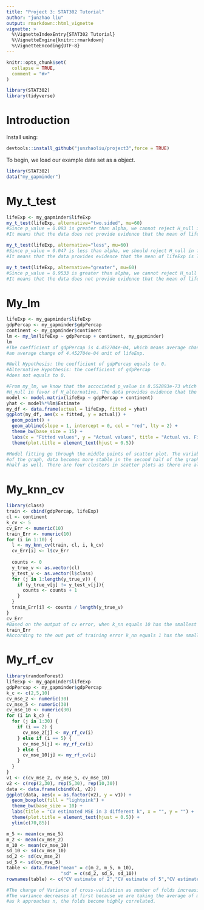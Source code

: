 ```yaml
---
title: "Project 3: STAT302 Tutorial"
author: "junzhao liu"
output: rmarkdown::html_vignette
vignette: >
  %\VignetteIndexEntry{STAT302 Tutorial}
  %\VignetteEngine{knitr::rmarkdown}
  %\VignetteEncoding{UTF-8}
---
```


```r
knitr::opts_chunk$set(
  collapse = TRUE,
  comment = "#>"
)
```

```r
library(STAT302)
library(tidyverse)
```
# Introduction  
  Install \texttt{Project3} using:
```r
devtools::install_github("junzhaoliu/project3",force = TRUE)
```  
  
  To begin, we load our example data set as a \texttt{my_gapminder} object.
```r
library(STAT302)
data("my_gapminder")
```

# My_t_test  
  
```r
lifeExp <- my_gapminder$lifeExp
my_t_test(lifeExp, alternative="two.sided", mu=60)
#Since p_value = 0.093 is greater than alpha, we cannot reject H_null in favor of H_alternative. 
#It means that the data does not provide evidence that the mean of lifeExp is not equal to 60.

my_t_test(lifeExp, alternative="less", mu=60)
#Since p_value = 0.047 is less than alpha, we should reject H_null in favor of H_alternative. 
#It means that the data provides evidence that the mean of lifeExp is less than 60.

my_t_test(lifeExp, alternative="greater", mu=60)
#Since p_value = 0.9533 is greater than alpha, we cannot reject H_null in favor of H_alternative. 
#It means that the data does not provide evidence that the mean of lifeExp is greater 60.
```

# My_lm
```r
lifeExp <- my_gapminder$lifeExp
gdpPercap <- my_gapminder$gdpPercap
continent <- my_gapminder$continent
lm <- my_lm(lifeExp ~ gdpPercap + continent, my_gapminder)
lm
#The coefficient of gdpPercap is 4.452704e-04, which means average change of 1 unit gdpPercap is associated with 
#an average change of 4.452704e-04 unit of lifeExp.

#Null Hypothesis: the coefficient of gdpPercap equals to 0.
#Alternative Hypothesis: the coefficient of gdpPercap 
#does not equals to 0.

#From my_lm, we know that the accociated p_value is 8.552893e-73 which is less than alpha = 0.05. Thus, we should reject 
#H_null in favor of H_alternative. The data provides evidence that the coefficient of gdpPercap does not equals to 0.
model <- model.matrix(lifeExp ~ gdpPercap + continent)
yhat <- model%*%lm$Estimate
my_df <- data.frame(actual = lifeExp, fitted = yhat)
ggplot(my_df, aes(x = fitted, y = actual)) +
  geom_point() +
  geom_abline(slope = 1, intercept = 0, col = "red", lty = 2) + 
  theme_bw(base_size = 15) +
  labs(x = "Fitted values", y = "Actual values", title = "Actual vs. Fitted") +
  theme(plot.title = element_text(hjust = 0.5))

#Model fitting go through the middle points of scatter plot. The variability of actual data is very large at in the first half 
#of the graph, data becomes more stable in the second half of the graph, and the linear fitting is more fit in the second 
#half as well. There are four clusters in scatter plots as there are also four different continents in our data. 
```

# My_knn_cv
```r
library(class)
train <- cbind(gdpPercap, lifeExp)
cl <- continent
k_cv <- 5
cv_Err <- numeric(10)
train_Err <- numeric(10)
for (i in 1:10) {
  l <- my_knn_cv(train, cl, i, k_cv)
  cv_Err[i] <- l$cv_Err
  
  counts <- 0
  y_true_v <- as.vector(cl)
  y_test_v <- as.vector(l$class)
  for (j in 1:length(y_true_v)) {
    if (y_true_v[j] != y_test_v[j]){
      counts <- counts + 1
    }
  }
  train_Err[i] <- counts / length(y_true_v)
}
cv_Err 
#Based on the output of cv error, when k_nn equals 10 has the smallest error, so we choose k_nn equals 10
train_Err
#According to the out put of training error k_nn equals 1 has the smallest error, so we choose k_nn equals 1
```

# My_rf_cv
```r
library(randomForest)
lifeExp <- my_gapminder$lifeExp
gdpPercap <- my_gapminder$gdpPercap
k_c <- c(2,5,10)
cv_mse_2 <- numeric(30)
cv_mse_5 <- numeric(30)
cv_mse_10 <- numeric(30)
for (i in k_c) {
  for (j in 1:30) {
    if (i == 2) {
      cv_mse_2[j] <- my_rf_cv(i)
    } else if (i == 5) {
      cv_mse_5[j] <- my_rf_cv(i)
    } else {
      cv_mse_10[j] <- my_rf_cv(i) 
    }
  }
}
v1 <- c(cv_mse_2, cv_mse_5, cv_mse_10)
v2 <- c(rep(2,30), rep(5,30), rep(10,30))
data <- data.frame(cbind(v1, v2))
ggplot(data, aes(x = as.factor(v2), y = v1)) +
  geom_boxplot(fill = "lightpink") +
  theme_bw(base_size = 10) +
  labs(title = "CV estimated MSE in 3 different k", x = "", y = "") +
  theme(plot.title = element_text(hjust = 0.5)) +
  ylim(c(70,85))

m_5 <- mean(cv_mse_5)
m_2 <- mean(cv_mse_2)
m_10 <- mean(cv_mse_10)
sd_10 <- sd(cv_mse_10)
sd_2 <- sd(cv_mse_2)
sd_5 <- sd(cv_mse_5)
table <- data.frame("mean" = c(m_2, m_5, m_10),
                    "sd" = c(sd_2, sd_5, sd_10))
rownames(table) <- c("CV estimate of 2","CV estimate of 5","CV estimate of 10")

#The change of Variance of cross-validation as number of folds increasing is more u-shaped than linear relation. 
#The variance decreases at first because we are taking the average of more trials. It increases later because 
#as k approaches n, the folds become highly correlated.
```


